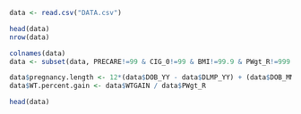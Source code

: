 ```r
data <- read.csv("DATA.csv")
```

```r
head(data)
nrow(data)
```

```r
colnames(data)
data <- subset(data, PRECARE!=99 & CIG_0!=99 & BMI!=99.9 & PWgt_R!=999  & PREVIS!=99 & WTGAIN!=99 & DBWT!=9999 & PAY!=9 & FRACE6!=9 & MEDUC!=9 & FEDUC!=9)
```

```r
data$pregnancy.length <- 12*(data$DOB_YY - data$DLMP_YY) + (data$DOB_MM - data$DLMP_MM)
data$WT.percent.gain <- data$WTGAIN / data$PWgt_R
```


```r
head(data)
```